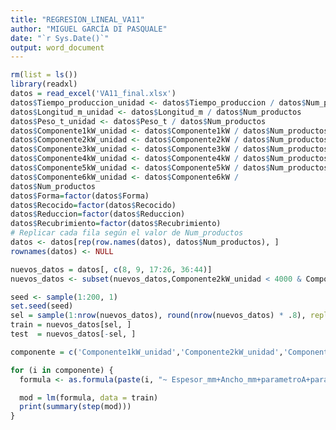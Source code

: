 ---
title: "REGRESION_LINEAL_VA11"
author: "MIGUEL GARCÍA DI PASQUALE"
date: "`r Sys.Date()`"
output: word_document
---

```{r}
rm(list = ls())
library(readxl)
datos = read_excel('VA11_final.xlsx')
datos$Tiempo_produccion_unidad <- datos$Tiempo_produccion / datos$Num_productos
datos$Longitud_m_unidad <- datos$Longitud_m / datos$Num_productos
datos$Peso_t_unidad <- datos$Peso_t / datos$Num_productos
datos$Componente1kW_unidad <- datos$Componente1kW / datos$Num_productos
datos$Componente2kW_unidad <- datos$Componente2kW / datos$Num_productos
datos$Componente3kW_unidad <- datos$Componente3kW / datos$Num_productos
datos$Componente4kW_unidad <- datos$Componente4kW / datos$Num_productos
datos$Componente5kW_unidad <- datos$Componente5kW / datos$Num_productos
datos$Componente6kW_unidad <- datos$Componente6kW / 
datos$Num_productos
datos$Forma=factor(datos$Forma)
datos$Recocido=factor(datos$Recocido)
datos$Reduccion=factor(datos$Reduccion)
datos$Recubrimiento=factor(datos$Recubrimiento)
# Replicar cada fila según el valor de Num_productos
datos <- datos[rep(row.names(datos), datos$Num_productos), ]
rownames(datos) <- NULL

nuevos_datos = datos[, c(8, 9, 17:26, 36:44)]
nuevos_datos <- subset(nuevos_datos,Componente2kW_unidad < 4000 & Componente4kW_unidad < 1000 & Componente5kW_unidad < 2000)

seed <- sample(1:200, 1)
set.seed(seed)
sel = sample(1:nrow(nuevos_datos), round(nrow(nuevos_datos) * .8), replace = FALSE)
train = nuevos_datos[sel, ]
test  = nuevos_datos[-sel, ]
```

```{r}
componente = c('Componente1kW_unidad','Componente2kW_unidad','Componente3kW_unidad','Componente4kW_unidad','Componente5kW_unidad','Componente6kW_unidad')

for (i in componente) {
  formula <- as.formula(paste(i, "~ Espesor_mm+Ancho_mm+parametroA+parametroB+parametroC+parametroE+parametroF+parametroI+Tiempo_produccion_unidad+Longitud_m_unidad+Peso_t_unidad"))

  mod = lm(formula, data = train)
  print(summary(step(mod)))
}

```
